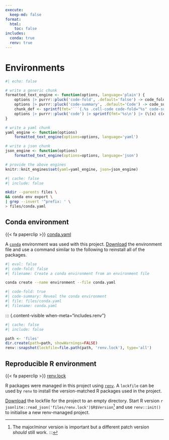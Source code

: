 ```yaml
---
execute:
  keep-md: false
format:
  html:
    toc: false
includes:
  conda: true
  renv: true
---
```


# Environments {.appendix .unnumbered}

```r
#| echo: false

# write a generic chunk
formatted_text_engine <- function(options, language='plain') {
	options |> purrr::pluck('code-fold', .default='false') -> code_fold
	options |> purrr::pluck('code-summary', .default='Code') -> code_summary
	chunk_def <- sprintf(fmt='```{.%s .cell-code code-fold="%s" code-summary="%s"}\n', language, code_fold, code_summary)
	options |> purrr::pluck('code') |> sprintf(fmt='%s\n') |> (\(x) c(chunk_def, x, '```\n'))()
}

# write a yaml chunk
yaml_engine <- function(options)
	formatted_text_engine(options=options, language='yaml')

# write a json chunk
json_engine <- function(options)
	formatted_text_engine(options=options, language='json')

# provide the above engines
knitr::knit_engines$set(yaml=yaml_engine, json=json_engine)
```

::: {.content-visible when-meta="includes.conda"}

[conda home]: https://docs.conda.io/en/latest/

```bash
#| cache: false
#| include: false

mkdir --parents files \
&& conda env export \
| grep --invert '^prefix: ' \
> files/conda.yaml
```

## Conda environment

{{< fa paperclip >}} [conda.yaml](files/conda.yaml)

A [`conda`][conda home] environment was used with this project. [Download](files/conda.yaml) the environment file and use a command similar to the following to reinstall all of the packages.

```bash
#| eval: false
#| code-fold: false
#| filename: Create a conda environment from an environment file

conda create --name environment --file conda.yaml
```

```yaml
#| code-fold: true
#| code-summary: Reveal the conda environment
#| file: files/conda.yaml
#| filename: conda.yaml
```
:::

::: {.content-visible when-meta="includes.renv"}

[renv home]: https://rstudio.github.io/renv/

```r
#| cache: false
#| include: false

path <- 'files'
dir.create(path=path, showWarnings=FALSE)
renv::snapshot(lockfile=file.path(path, 'renv.lock'), type='all')
```

## Reproducible R environment

{{< fa paperclip >}} [renv.lock](files/renv.lock)

R packages were managed in this project using [`renv`][renv home]. A `lockfile` can be used by `renv` to install the version-matched R packages used in the project.

[Download](files/renv.lock) the lockfile for the project to an empty directory. Start R version `r jsonlite::read_json('files/renv.lock')$R$Version`[^rversion] and use `renv::init()` to initialise a new renv-managed project.

[^rversion]: The major/minor version is important but a different patch version _should_ still work.
:::
